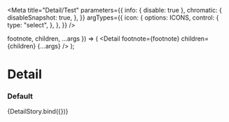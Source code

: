 
<Meta
  title="Detail/Test"
  parameters={{
    info: { disable: true },
    chromatic: {
      disableSnapshot: true,
    },
  }}
  argTypes={{
    icon: {
      options: ICONS,
      control: {
        type: "select",
      },
    },
  }}
/>

  footnote,
  children,
  ...args
}) => (
  <Detail
    footnote={footnote}
    children={children}
    {...args}
  />
);

# Detail

### Default

<Canvas>
  <Story
    name="default"
    args={{
      icon: null,
      footnote: "This detail may require a footnote.",
      children: "An example of a detail.",
    }}
  >
    {DetailStory.bind({})}
  </Story>
</Canvas>
